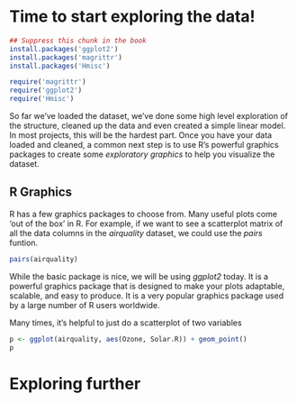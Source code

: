 # Time to start exploring the data!

```r
## Suppress this chunk in the book
install.packages('ggplot2')
install.packages('magrittr')
install.packages('Hmisc')
```

```r
require('magrittr')
require('ggplot2')
require('Hmisc')
```

So far we've loaded the dataset, we've done some high level exploration of the structure, cleaned up the data and even created a simple linear model. In most projects, this will be the hardest part. Once you have your data loaded and cleaned, a common next step is to use R's powerful graphics packages to create some _exploratory graphics_ to help you visualize the dataset.

## R Graphics

R has a few graphics packages to choose from. Many useful plots come 'out of the box' in R.  For example, if we want to see a scatterplot matrix of all the data columns in the _airquality_ dataset, we could use the _pairs_ funtion.

```r
pairs(airquality)
```


While the basic package is nice, we will be using _ggplot2_ today. It is a powerful graphics package that is designed to make your plots adaptable, scalable, and easy to produce.  It is a very popular graphics package used by a large number of R users worldwide.

Many times, it's helpful to just do a scatterplot of two variables

```r
p <- ggplot(airquality, aes(Ozone, Solar.R)) + geom_point()
p
```

# Exploring further

